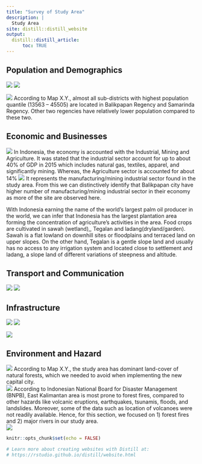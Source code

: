 ```yaml
---
title: "Survey of Study Area"
description: |
  Study Area
site: distill::distill_website
output:
  distill::distill_article:
      toc: TRUE
---
```

## Population and Demographics
![](Layout/population.jpg)
![](Layout/dominantagegroup.jpg)

![](Layout/populationdensity.jpg)
According to Map X.Y., almost all sub-districts with highest population quantile (13563 – 45505) are located in Balikpapan Regency and Samarinda Regency. Other two regencies have relatively lower population compared to these two.  

## Economic and Businesses
![](Layout/sitedistribution.png)
In Indonesia, the economy is accounted with the Industrial, Mining and Agriculture. It was stated that the industrial sector account for up to about 40% of GDP in 2015 which includes natural gas, textiles, apparel, and significantly mining. Whereas, the Agriculture sector is accounted for about 14% 
![](Layout/Agriculturedistribution.png)
It represents the manufacturing/mining industrial sector found in the study area. From this we can distinctively identify that Balikpapan city have higher number of manufacturing/mining industrial sector in their economy as more of the site are observed here. 

With Indonesia earning the name of the world’s largest palm oil producer in the world, we can infer that Indonesia has the largest plantation area forming the concentration of agriculture's activities in the area. Food crops are cultivated in sawah (wetland),, Tegalan and ladang(dryland/garden). Sawah is a flat lowland on downhill sites or floodplains and terraced land on upper slopes. On the other hand, Tegalan  is a gentle slope land and usually has no access to any irrigation system and located close to settlement and ladang, a slope land of different variations of steepness and altitude. 


## Transport and Communication


![](Layout/transport.jpg)
![](Layout/communication.jpg)


## Infrastructure 
![](Layout/building.jpg)
![](Layout/roadnetwork.jpg)

![](Layout/electricity.jpg)


## Environment and Hazard
![](Layout/naturalforest.jpg)
According to Map X.Y., the study area has dominant land-cover of natural forests, which we needed to avoid when implementing the new capital city.  
![](Layout/farmingplantation.jpg)
According to Indonesian National Board for Disaster Management (BNPB), East Kalimantan area is most prone to forest fires, compared to other hazards like volcanic eruptions, earthquakes, tsunamis, floods, and landslides. Moreover, some of the data such as location of volcanoes were not readily available. Hence, for this section, we focused on 1) forest fires and 2) major rivers in our study area.  
![](Layout/heatmap.jpg)


```r
knitr::opts_chunk$set(echo = FALSE)

# Learn more about creating websites with Distill at:
# https://rstudio.github.io/distill/website.html

```





